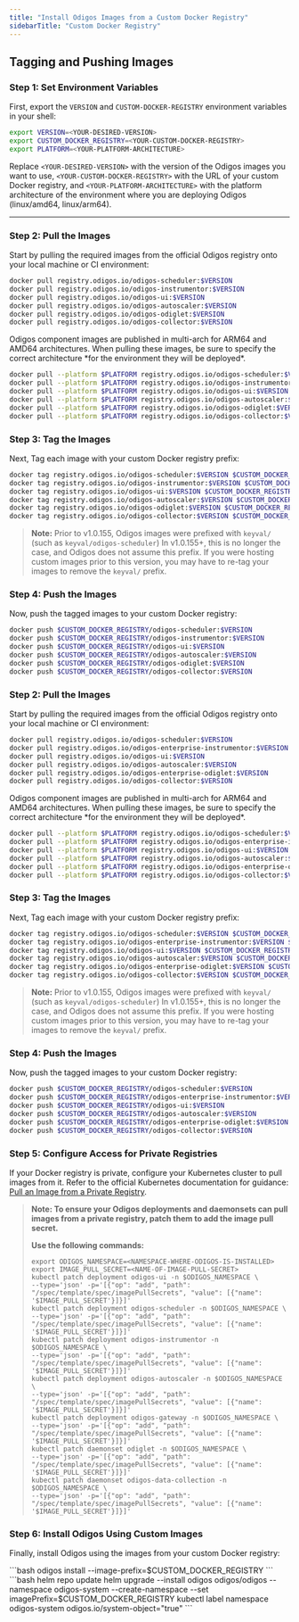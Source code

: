 ```yaml
---
title: "Install Odigos Images from a Custom Docker Registry"
sidebarTitle: "Custom Docker Registry"
---
```


## Tagging and Pushing Images


### Step 1: Set Environment Variables
First, export the `VERSION` and `CUSTOM-DOCKER-REGISTRY` environment variables in your shell:

```bash
export VERSION=<YOUR-DESIRED-VERSION>
export CUSTOM_DOCKER_REGISTRY=<YOUR-CUSTOM-DOCKER-REGISTRY>
export PLATFORM=<YOUR-PLATFORM-ARCHITECTURE>
```
Replace `<YOUR-DESIRED-VERSION>` with the version of the Odigos images you want to use, `<YOUR-CUSTOM-DOCKER-REGISTRY>` with the URL of your custom Docker registry, and `<YOUR-PLATFORM-ARCHITECTURE>` with the platform architecture of the environment where you are deploying Odigos (linux/amd64, linux/arm64).

---

<Tabs>
<Tab title="Open Source">

### Step 2: Pull the Images
Start by pulling the required images from the official Odigos registry onto your local machine or CI environment:

```bash
docker pull registry.odigos.io/odigos-scheduler:$VERSION
docker pull registry.odigos.io/odigos-instrumentor:$VERSION
docker pull registry.odigos.io/odigos-ui:$VERSION
docker pull registry.odigos.io/odigos-autoscaler:$VERSION
docker pull registry.odigos.io/odigos-odiglet:$VERSION
docker pull registry.odigos.io/odigos-collector:$VERSION
```

<Warning>
Odigos component images are published in multi-arch for ARM64 and AMD64 architectures. When pulling these images, be sure to specify the correct architecture *for the environment they will be deployed*.
</Warning>

```bash
docker pull --platform $PLATFORM registry.odigos.io/odigos-scheduler:$VERSION
docker pull --platform $PLATFORM registry.odigos.io/odigos-instrumentor:$VERSION
docker pull --platform $PLATFORM registry.odigos.io/odigos-ui:$VERSION
docker pull --platform $PLATFORM registry.odigos.io/odigos-autoscaler:$VERSION
docker pull --platform $PLATFORM registry.odigos.io/odigos-odiglet:$VERSION
docker pull --platform $PLATFORM registry.odigos.io/odigos-collector:$VERSION
```

### Step 3: Tag the Images
Next, Tag each image with your custom Docker registry prefix:

```bash
docker tag registry.odigos.io/odigos-scheduler:$VERSION $CUSTOM_DOCKER_REGISTRY/odigos-scheduler:$VERSION
docker tag registry.odigos.io/odigos-instrumentor:$VERSION $CUSTOM_DOCKER_REGISTRY/odigos-instrumentor:$VERSION
docker tag registry.odigos.io/odigos-ui:$VERSION $CUSTOM_DOCKER_REGISTRY/odigos-ui:$VERSION
docker tag registry.odigos.io/odigos-autoscaler:$VERSION $CUSTOM_DOCKER_REGISTRY/odigos-autoscaler:$VERSION
docker tag registry.odigos.io/odigos-odiglet:$VERSION $CUSTOM_DOCKER_REGISTRY/odigos-odiglet:$VERSION
docker tag registry.odigos.io/odigos-collector:$VERSION $CUSTOM_DOCKER_REGISTRY/odigos-collector:$VERSION
```


> **Note:** Prior to v1.0.155, Odigos images were prefixed with `keyval/` (such as `keyval/odigos-scheduler`) In v1.0.155+, this is no longer the case, and Odigos does not assume this prefix. If you were hosting custom images prior to this version, you may have to re-tag your images to remove the `keyval/` prefix.

### Step 4: Push the Images
Now, push the tagged images to your custom Docker registry:
```bash
docker push $CUSTOM_DOCKER_REGISTRY/odigos-scheduler:$VERSION
docker push $CUSTOM_DOCKER_REGISTRY/odigos-instrumentor:$VERSION
docker push $CUSTOM_DOCKER_REGISTRY/odigos-ui:$VERSION
docker push $CUSTOM_DOCKER_REGISTRY/odigos-autoscaler:$VERSION
docker push $CUSTOM_DOCKER_REGISTRY/odigos-odiglet:$VERSION
docker push $CUSTOM_DOCKER_REGISTRY/odigos-collector:$VERSION
```


</Tab>

<Tab title="Enterprise">

### Step 2: Pull the Images
Start by pulling the required images from the official Odigos registry onto your local machine or CI environment:

```bash
docker pull registry.odigos.io/odigos-scheduler:$VERSION
docker pull registry.odigos.io/odigos-enterprise-instrumentor:$VERSION
docker pull registry.odigos.io/odigos-ui:$VERSION
docker pull registry.odigos.io/odigos-autoscaler:$VERSION
docker pull registry.odigos.io/odigos-enterprise-odiglet:$VERSION
docker pull registry.odigos.io/odigos-collector:$VERSION
```

<Warning>
Odigos component images are published in multi-arch for ARM64 and AMD64 architectures. When pulling these images, be sure to specify the correct architecture *for the environment they will be deployed*.
</Warning>

```bash
docker pull --platform $PLATFORM registry.odigos.io/odigos-scheduler:$VERSION
docker pull --platform $PLATFORM registry.odigos.io/odigos-enterprise-instrumentor:$VERSION
docker pull --platform $PLATFORM registry.odigos.io/odigos-ui:$VERSION
docker pull --platform $PLATFORM registry.odigos.io/odigos-autoscaler:$VERSION
docker pull --platform $PLATFORM registry.odigos.io/odigos-enterprise-odiglet:$VERSION
docker pull --platform $PLATFORM registry.odigos.io/odigos-collector:$VERSION
```

### Step 3: Tag the Images
Next, Tag each image with your custom Docker registry prefix:

```bash
docker tag registry.odigos.io/odigos-scheduler:$VERSION $CUSTOM_DOCKER_REGISTRY/odigos-scheduler:$VERSION
docker tag registry.odigos.io/odigos-enterprise-instrumentor:$VERSION $CUSTOM_DOCKER_REGISTRY/odigos-enterprise-instrumentor:$VERSION
docker tag registry.odigos.io/odigos-ui:$VERSION $CUSTOM_DOCKER_REGISTRY/odigos-ui:$VERSION
docker tag registry.odigos.io/odigos-autoscaler:$VERSION $CUSTOM_DOCKER_REGISTRY/odigos-autoscaler:$VERSION
docker tag registry.odigos.io/odigos-enterprise-odiglet:$VERSION $CUSTOM_DOCKER_REGISTRY/odigos-enterprise-odiglet:$VERSION
docker tag registry.odigos.io/odigos-collector:$VERSION $CUSTOM_DOCKER_REGISTRY/odigos-collector:$VERSION
```


> **Note:** Prior to v1.0.155, Odigos images were prefixed with `keyval/` (such as `keyval/odigos-scheduler`) In v1.0.155+, this is no longer the case, and Odigos does not assume this prefix. If you were hosting custom images prior to this version, you may have to re-tag your images to remove the `keyval/` prefix.

### Step 4: Push the Images
Now, push the tagged images to your custom Docker registry:
```bash
docker push $CUSTOM_DOCKER_REGISTRY/odigos-scheduler:$VERSION
docker push $CUSTOM_DOCKER_REGISTRY/odigos-enterprise-instrumentor:$VERSION
docker push $CUSTOM_DOCKER_REGISTRY/odigos-ui:$VERSION
docker push $CUSTOM_DOCKER_REGISTRY/odigos-autoscaler:$VERSION
docker push $CUSTOM_DOCKER_REGISTRY/odigos-enterprise-odiglet:$VERSION
docker push $CUSTOM_DOCKER_REGISTRY/odigos-collector:$VERSION
```


</Tab>
</Tabs>

### Step 5: Configure Access for Private Registries

If your Docker registry is private, configure your Kubernetes cluster to pull images from it. Refer to the official Kubernetes documentation for guidance: [Pull an Image from a Private Registry](https://kubernetes.io/docs/tasks/configure-pod-container/pull-image-private-registry/).

> **Note: To ensure your Odigos deployments and daemonsets can pull images from a private registry, patch them to add the image pull secret.**
>
> **Use the following commands:**
> ```
> export ODIGOS_NAMESPACE=<NAMESPACE-WHERE-ODIGOS-IS-INSTALLED>
> export IMAGE_PULL_SECRET=<NAME-OF-IMAGE-PULL-SECRET>
> kubectl patch deployment odigos-ui -n $ODIGOS_NAMESPACE \
> --type='json' -p='[{"op": "add", "path": "/spec/template/spec/imagePullSecrets", "value": [{"name": '$IMAGE_PULL_SECRET'}]}]'
> kubectl patch deployment odigos-scheduler -n $ODIGOS_NAMESPACE \
> --type='json' -p='[{"op": "add", "path": "/spec/template/spec/imagePullSecrets", "value": [{"name": '$IMAGE_PULL_SECRET'}]}]'
> kubectl patch deployment odigos-instrumentor -n $ODIGOS_NAMESPACE \
> --type='json' -p='[{"op": "add", "path": "/spec/template/spec/imagePullSecrets", "value": [{"name": '$IMAGE_PULL_SECRET'}]}]'
> kubectl patch deployment odigos-autoscaler -n $ODIGOS_NAMESPACE \
> --type='json' -p='[{"op": "add", "path": "/spec/template/spec/imagePullSecrets", "value": [{"name": '$IMAGE_PULL_SECRET'}]}]'
> kubectl patch deployment odigos-gateway -n $ODIGOS_NAMESPACE \
> --type='json' -p='[{"op": "add", "path": "/spec/template/spec/imagePullSecrets", "value": [{"name": '$IMAGE_PULL_SECRET'}]}]'
> kubectl patch daemonset odiglet -n $ODIGOS_NAMESPACE \
> --type='json' -p='[{"op": "add", "path": "/spec/template/spec/imagePullSecrets", "value": [{"name": '$IMAGE_PULL_SECRET'}]}]'
> kubectl patch daemonset odigos-data-collection -n $ODIGOS_NAMESPACE \
> --type='json' -p='[{"op": "add", "path": "/spec/template/spec/imagePullSecrets", "value": [{"name": '$IMAGE_PULL_SECRET'}]}]'
> ```

### Step 6: Install Odigos Using Custom Images
Finally, install Odigos using the images from your custom Docker registry:


<Tabs>
  <Tab title="Odigos CLI">
```bash
odigos install --image-prefix=$CUSTOM_DOCKER_REGISTRY
```
  </Tab>
  <Tab title="Helm Chart">
```bash
helm repo update
helm upgrade --install odigos odigos/odigos --namespace odigos-system --create-namespace --set imagePrefix=$CUSTOM_DOCKER_REGISTRY
kubectl label namespace odigos-system odigos.io/system-object="true"
```
  </Tab>

</Tabs>
